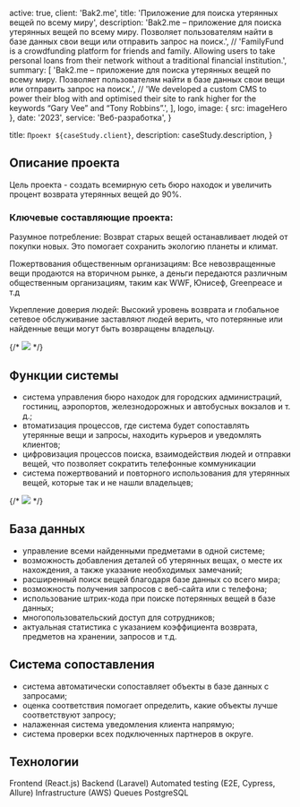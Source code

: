 
  active: true,
  client: 'Bak2.me',
  title: 'Приложение для поиска утерянных вещей по всему миру',
  description:
    'Bak2.me – приложение для поиска утерянных вещей по всему миру. Позволяет пользователям найти в базе данных свои вещи или отправить запрос на поиск.',
    // 'FamilyFund is a crowdfunding platform for friends and family. Allowing users to take personal loans from their network without a traditional financial institution.',
  summary: [
    'Bak2.me – приложение для поиска утерянных вещей по всему миру. Позволяет пользователям найти в базе данных свои вещи или отправить запрос на поиск.',
    // 'We developed a custom CMS to power their blog with and optimised their site to rank higher for the keywords “Gary Vee” and “Tony Robbins”.',
  ],
  logo,
  image: { src: imageHero },
  date: '2023',
  service: 'Веб-разработка',
}

  title: `Проект ${caseStudy.client}`,
  description: caseStudy.description,
}

## Описание проекта

Цель проекта - создать всемирную сеть бюро находок и увеличить процент возврата утерянных вещей до 90%.

### Ключевые составляющие проекта:

Разумное потребление: Возврат старых вещей останавливает людей от покупки новых. Это помогает сохранить экологию планеты и климат.

Пожертвования общественным организациям: Все невозвращенные вещи продаются на вторичном рынке, а деньги передаются различным общественным организациям, таким как WWF, Юнисеф, Greenpeace и т.д

Укрепление доверия людей: Высокий уровень возврата и глобальное сетевое обслуживание заставляют людей верить, что потерянные или найденные вещи могут быть возвращены владельцу.

{/* ![](./i1.png) */}

## Функции системы

* система управления бюро находок для городских администраций,
гостиниц, аэропортов, железнодорожных и автобусных вокзалов и т. д.;
* втоматизация процессов, где система будет сопоставлять утерянные вещи и запросы, находить курьеров и уведомлять клиентов;
* цифровизация процессов поиска, взаимодействия людей и отправки вещей, что позволяет сократить телефонные коммуникации
* система пожертвований и повторного использования для утерянных вещей, которые так и не нашли владельцев;

{/* ![](./i2.png) */}

## База данных

* управление всеми найденными предметами в одной системе;
* возможность добавления деталей об утерянных вещах, о месте их нахождения, а также указание необходимых замечаний;
* расширенный поиск вещей благодаря базе данных со всего мира;
* возможность получения запросов с веб-сайта или с телефона;
* использование штрих-кода при поиске потерянных вещей в базе данных;
* многопользовательский доступ для сотрудников;
* актуальная статистика с указанием коэффициента возврата, предметов на хранении, запросов и т.д.

## Система сопоставления

* система автоматически сопоставляет объекты в базе данных с запросами;
* оценка соответствия помогает определить, какие объекты лучше соответствуют запросу;
* налаженная система уведомления клиента напрямую;
* система проверки всех подключенных партнеров в округе.

## Технологии

<TagList>
  <TagListItem>Frontend (React.js)</TagListItem>
  <TagListItem>Backend (Laravel)</TagListItem>
  <TagListItem>Automated testing (E2E, Cypress, Allure)</TagListItem>
  <TagListItem>Infrastructure (AWS)</TagListItem>
  <TagListItem>Queues</TagListItem>
  <TagListItem>PostgreSQL</TagListItem>
</TagList>

